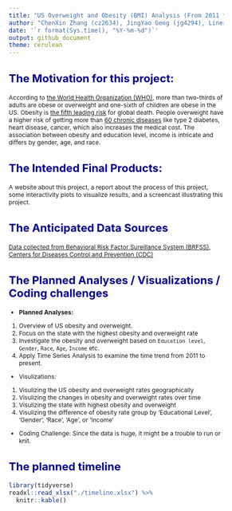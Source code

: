 ```yaml
---
title: "US Overweight and Obesity (BMI) Analysis (From 2011 to Present)"
author: "ChenXin Zhang (cz2634), JingYao Geng (jg4294), Liner Ge (lg3156), YiFan Su (ys3394)"
date: '`r format(Sys.time(), "%Y-%m-%d")`'
output: github_document
theme: cerulean
---
```

<style type="text/css">

body{ /* Normal  */
      font-size: 12px;
  }
td {  /* Table  */
  font-size: 8px;
}
h1.title {
  font-size: 38px;
  color: DarkRed;
}
h1 { /* Header 1 */
  font-size: 28px;
  color: DarkBlue;
}
h2 { /* Header 2 */
    font-size: 22px;
  color: DarkBlue;
}
h3 { /* Header 3 */
  font-size: 18px;
  font-family: "Times New Roman", Times, serif;
  color: DarkBlue;
}
code.r{ /* Code block */
    font-size: 12px;
}
pre { /* Code block - determines code spacing between lines */
    font-size: 14px;
}
</style>


## The Motivation for this project:
According to [the World Health Organization (WHO)](https://www.who.int/news-room/fact-sheets/detail/obesity-and-overweight), more than two-thirds of adults are obese or overweight and one-sixth of children are obese in the US. Obesity is [the fifth leading risk](https://easo.org/media-portal/statistics/) for global death. People overweight have a higher risk of getting more than [60 chronic diseases](https://www.healthline.com/health/obesity-facts) like type 2 diabetes, heart disease, cancer, which also increases the medical cost. The association between obesity and education level, income is intricate and differs by gender, age, and race.

## The Intended Final Products:
A website about this project, a report about the process of this project, some interactivity plots to visualize results, and a screencast illustrating this project.

## The Anticipated Data Sources
[Data collected from Behavioral Risk Factor Sureillance System (BRFSS)](https://chronicdata.cdc.gov/Behavioral-Risk-Factors/BRFSS-Table-of-Overweight-and-Obesity-BMI-/fqb7-mgjf), [Centers for Diseases Control and Prevention (CDC)](https://www.cdc.gov/obesity/data/prevalence-maps.html#age)


## The Planned Analyses / Visualizations / Coding challenges

* **Planned Analyses:**
1. Overview of US obesity and overweight.
2. Focus on the state with the highest obesity and overweight rate
3. Investigate the obesity and overweight based on `Education level`, `Gender`, `Race`, `Age`, `Income` etc.
4. Apply Time Series Analysis to examine the time trend from 2011 to present.
* Visulizations:
1. Visulizing the US obesity and overweight rates geographically
2. Visulizing the changes in obesity and overweight rates over time
3. Visulizing the state with highest obesity and overweight
4. Visulizing the difference of obesity rate group by 'Educational Level',  'Gender', 'Race', 'Age', or 'Income' 
* Coding Challenge:
Since the data is huge, it might be a trouble to run or knit.

## The planned timeline

```r
library(tidyverse)
readxl::read_xlsx("./timeline.xlsx") %>% 
  knitr::kable()
```


